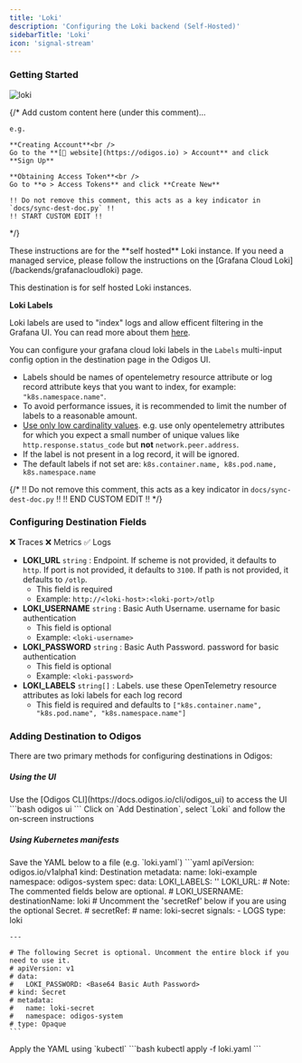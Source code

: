 ```yaml
---
title: 'Loki'
description: 'Configuring the Loki backend (Self-Hosted)'
sidebarTitle: 'Loki'
icon: 'signal-stream'
---
```


### Getting Started

<img src="https://d15jtxgb40qetw.cloudfront.net/loki.svg" alt="loki" className="not-prose h-20" />

{/*
    Add custom content here (under this comment)...

    e.g.

    **Creating Account**<br />
    Go to the **[🔗 website](https://odigos.io) > Account** and click **Sign Up**

    **Obtaining Access Token**<br />
    Go to **⚙️ > Access Tokens** and click **Create New**

    !! Do not remove this comment, this acts as a key indicator in `docs/sync-dest-doc.py` !!
    !! START CUSTOM EDIT !!
*/}

<Note>
  These instructions are for the **self hosted** Loki instance. If you need a managed service, please follow the instructions on the [Grafana Cloud Loki](/backends/grafanacloudloki) page.
</Note>

This destination is for self hosted Loki instances.

**Loki Labels**

Loki labels are used to "index" logs and allow efficent filtering in the Grafana UI. You can read more about them [here](https://grafana.com/docs/loki/latest/get-started/labels/).

You can configure your grafana cloud loki labels in the `Labels` multi-input config option in the destination page in the Odigos UI.

- Labels should be names of opentelemetry resource attribute or log record attribute keys that you want to index, for example: `"k8s.namespace.name"`.
- To avoid performance issues, it is recommended to limit the number of labels to a reasonable amount.
- [Use only low cardinality values](https://grafana.com/docs/loki/latest/get-started/labels/#cardinality). e.g. use only opentelemetry attributes for which you expect a small number of unique values like `http.response.status_code` but **not** `network.peer.address`.
- If the label is not present in a log record, it will be ignored.
- The default labels if not set are: `k8s.container.name, k8s.pod.name, k8s.namespace.name`

{/*
    !! Do not remove this comment, this acts as a key indicator in `docs/sync-dest-doc.py` !!
    !! END CUSTOM EDIT !!
*/}

### Configuring Destination Fields

<Accordion title="Supported Signals:">
  ❌ Traces
  ❌ Metrics
  ✅ Logs
</Accordion>

- **LOKI_URL** `string` : Endpoint. If scheme is not provided, it defaults to `http`. If port is not provided, it defaults to `3100`. If path is not provided, it defaults to `/otlp`.
  - This field is required
  - Example: `http://<loki-host>:<loki-port>/otlp`
- **LOKI_USERNAME** `string` : Basic Auth Username. username for basic authentication
  - This field is optional
  - Example: `<loki-username>`
- **LOKI_PASSWORD** `string` : Basic Auth Password. password for basic authentication
  - This field is optional
  - Example: `<loki-password>`
- **LOKI_LABELS** `string[]` : Labels. use these OpenTelemetry resource attributes as loki labels for each log record
  - This field is required and defaults to `["k8s.container.name", "k8s.pod.name", "k8s.namespace.name"]`

### Adding Destination to Odigos

There are two primary methods for configuring destinations in Odigos:

##### **Using the UI**

<Steps>
  <Step>
    Use the [Odigos CLI](https://docs.odigos.io/cli/odigos_ui) to access the UI
    ```bash
    odigos ui
    ```
  </Step>
  <Step>
    Click on `Add Destination`, select `Loki` and follow the on-screen instructions
  </Step>
</Steps>

##### **Using Kubernetes manifests**

<Steps>
  <Step>
    Save the YAML below to a file (e.g. `loki.yaml`)
    ```yaml
    apiVersion: odigos.io/v1alpha1
    kind: Destination
    metadata:
      name: loki-example
      namespace: odigos-system
    spec:
      data:
        LOKI_LABELS: '<Labels (default: ["k8s.container.name", "k8s.pod.name", "k8s.namespace.name"])>'
        LOKI_URL: <Endpoint>
        # Note: The commented fields below are optional.
        # LOKI_USERNAME: <Basic Auth Username>
      destinationName: loki
      # Uncomment the 'secretRef' below if you are using the optional Secret.
      # secretRef:
      #   name: loki-secret
      signals:
      - LOGS
      type: loki

    ---

    # The following Secret is optional. Uncomment the entire block if you need to use it.
    # apiVersion: v1
    # data:
    #   LOKI_PASSWORD: <Base64 Basic Auth Password>
    # kind: Secret
    # metadata:
    #   name: loki-secret
    #   namespace: odigos-system
    # type: Opaque
    ```
  </Step>
  <Step>
    Apply the YAML using `kubectl`
    ```bash
    kubectl apply -f loki.yaml
    ```
  </Step>
</Steps>